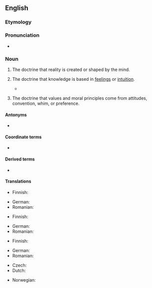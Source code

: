 ==English==
{{wikipedia}}

===Etymology===
{{suffix|en|subjective|ism}}

===Pronunciation===
{{IPA|en|/səbˈdʒɛktəvɪzm̩/}}
* {{audio|en|LL-Q1860 (eng)-Vealhurl-subjectivism.wav|Audio (Southern England)}}

===Noun===
{{en-noun|~}}

# {{lb|en|metaphysics}} The doctrine that reality is created or shaped by the mind.
# {{lb|en|epistemology}} The doctrine that knowledge is based in [[feeling]]s or [[intuition]].
#* {{quote-book|en|title={{w|Metaphors We Live By}}|author={{w|George Lakoff}}|author2={{w|Mark Johnson (philosopher)|Mark Johnson}}|year=1980|chapter=25|passage='''Subjectivism''' takes as its allies the emotions, intuitive insight, imagination, humaneness, art, and a “higher” truth.}}
# {{lb|en|ethics}} The doctrine that values and moral principles come from attitudes, convention, whim, or preference.

====Antonyms====
* {{l|en|objectivism}}

====Coordinate terms====
* {{l|en|relativism}}

====Derived terms====
* {{l|en|antisubjectivism}}

====Translations====
{{trans-top|doctrine in metaphysics}}
* Finnish: {{t+|fi|subjektivismi}}
{{trans-mid}}
* German: {{t|de|Subjektivismus|m}}
* Romanian: {{t+|ro|subiectivism|n}}
{{trans-bottom}}

{{trans-top|doctrine in epistemology}}
* Finnish: {{t+|fi|subjektivismi}}
{{trans-mid}}
* German: {{t|de|Subjektivismus|m}}
* Romanian: {{t+|ro|subiectivism|n}}
{{trans-bottom}}

{{trans-top|doctrine in ethics}}
* Finnish: {{t+|fi|subjektivismi}}
{{trans-mid}}
* German: {{t|de|Subjektivismus|m}}
* Romanian: {{t+|ro|subiectivism|n}}
{{trans-bottom}}

{{checktrans-top}}
* Czech: {{t-check|cs|subjektivismus|m}}
* Dutch: {{t+check|nl|subjectivisme|n}}
{{trans-mid}}
* Norwegian: {{t-check|no|subjektivisme}}
{{trans-bottom}}